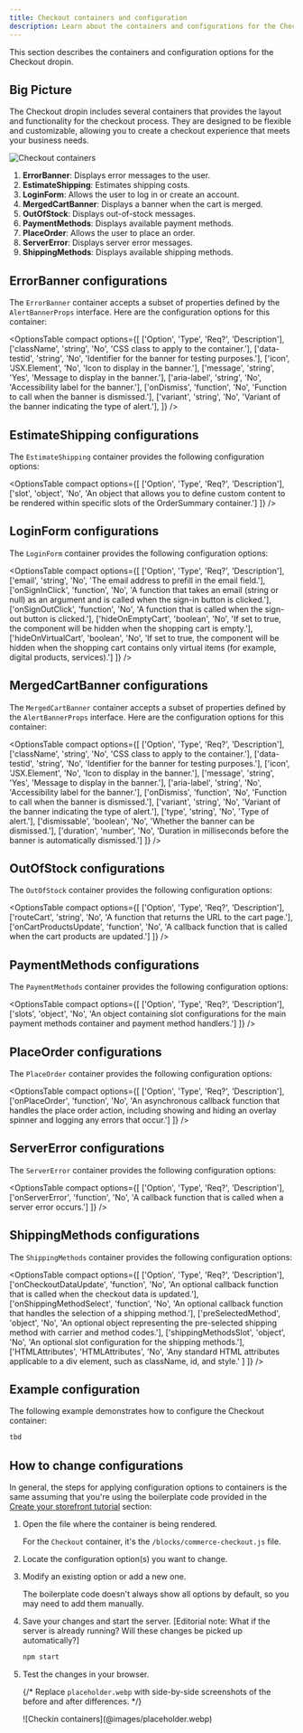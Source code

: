 ```yaml
---
title: Checkout containers and configuration
description: Learn about the containers and configurations for the Checkout dropin.
---
```



This section describes the containers and configuration options for the Checkout dropin.

## Big Picture

The Checkout dropin includes several containers that provides the layout and functionality for the checkout process. They are designed to be flexible and customizable, allowing you to create a checkout experience that meets your business needs.

<Diagram caption="Checkout containers">![Checkout containers](@images/placeholder.webp)</Diagram>

<Callouts>

1. **ErrorBanner**: Displays error messages to the user.
1. **EstimateShipping**: Estimates shipping costs.
1. **LoginForm**: Allows the user to log in or create an account.
1. **MergedCartBanner**: Displays a banner when the cart is merged.
1. **OutOfStock**: Displays out-of-stock messages.
1. **PaymentMethods**: Displays available payment methods.
1. **PlaceOrder**: Allows the user to place an order.
1. **ServerError**: Displays server error messages.
1. **ShippingMethods**: Displays available shipping methods.

</Callouts>

## ErrorBanner configurations

The `ErrorBanner` container accepts a subset of properties defined by the `AlertBannerProps` interface. Here are the configuration options for this container:

<OptionsTable
  compact
  options={[
    ['Option', 'Type', 'Req?', 'Description'],
    ['className', 'string', 'No', 'CSS class to apply to the container.'],
    ['data-testid', 'string', 'No', 'Identifier for the banner for testing purposes.'],
    ['icon', 'JSX.Element', 'No', 'Icon to display in the banner.'],
    ['message', 'string', 'Yes', 'Message to display in the banner.'],
    ['aria-label', 'string', 'No', 'Accessibility label for the banner.'],
    ['onDismiss', 'function', 'No', 'Function to call when the banner is dismissed.'],
    ['variant', 'string', 'No', 'Variant of the banner indicating the type of alert.'],
  ]}
/>

## EstimateShipping configurations

The `EstimateShipping` container provides the following configuration options:

<OptionsTable
  compact
  options={[
    ['Option', 'Type', 'Req?', 'Description'],
    ['slot', 'object', 'No', 'An object that allows you to define custom content to be rendered within specific slots of the OrderSummary container.']
  ]}
/>

## LoginForm configurations

The `LoginForm` container provides the following configuration options:

<OptionsTable
  compact
  options={[
    ['Option', 'Type', 'Req?', 'Description'],
    ['email', 'string', 'No', 'The email address to prefill in the email field.'],
    ['onSignInClick', 'function', 'No', 'A function that takes an email (string or null) as an argument and is called when the sign-in button is clicked.'],
    ['onSignOutClick', 'function', 'No', 'A function that is called when the sign-out button is clicked.'],
    ['hideOnEmptyCart', 'boolean', 'No', 'If set to true, the component will be hidden when the shopping cart is empty.'],
    ['hideOnVirtualCart', 'boolean', 'No', 'If set to true, the component will be hidden when the shopping cart contains only virtual items (for example, digital products, services).']
  ]}
/>

## MergedCartBanner configurations

The `MergedCartBanner` container accepts a subset of properties defined by the `AlertBannerProps` interface. Here are the configuration options for this container:

<OptionsTable
  compact
  options={[
    ['Option', 'Type', 'Req?', 'Description'],
    ['className', 'string', 'No', 'CSS class to apply to the container.'],
    ['data-testid', 'string', 'No', 'Identifier for the banner for testing purposes.'],
    ['icon', 'JSX.Element', 'No', 'Icon to display in the banner.'],
    ['message', 'string', 'Yes', 'Message to display in the banner.'],
    ['aria-label', 'string', 'No', 'Accessibility label for the banner.'],
    ['onDismiss', 'function', 'No', 'Function to call when the banner is dismissed.'],
    ['variant', 'string', 'No', 'Variant of the banner indicating the type of alert.'],
    ['type', 'string', 'No', 'Type of alert.'],
    ['dismissable', 'boolean', 'No', 'Whether the banner can be dismissed.'],
    ['duration', 'number', 'No', 'Duration in milliseconds before the banner is automatically dismissed.']
  ]}
/>

## OutOfStock configurations

The `OutOfStock` container provides the following configuration options:

<OptionsTable
  compact
  options={[
    ['Option', 'Type', 'Req?', 'Description'],
    ['routeCart', 'string', 'No', 'A function that returns the URL to the cart page.'],
    ['onCartProductsUpdate', 'function', 'No', 'A callback function that is called when the cart products are updated.']
  ]}
/>

## PaymentMethods configurations

The `PaymentMethods` container provides the following configuration options:

<OptionsTable
  compact
  options={[
    ['Option', 'Type', 'Req?', 'Description'],
    ['slots', 'object', 'No', 'An object containing slot configurations for the main payment methods container and payment method handlers.']
  ]}
/>

## PlaceOrder configurations

The `PlaceOrder` container provides the following configuration options:

<OptionsTable
  compact
  options={[
    ['Option', 'Type', 'Req?', 'Description'],
    ['onPlaceOrder', 'function', 'No', 'An asynchronous callback function that handles the place order action, including showing and hiding an overlay spinner and logging any errors that occur.']
  ]}
/>

## ServerError configurations

The `ServerError` container provides the following configuration options:

<OptionsTable
  compact
  options={[
    ['Option', 'Type', 'Req?', 'Description'],
    ['onServerError', 'function', 'No', 'A  callback function that is called when a server error occurs.']
  ]}
/>

## ShippingMethods configurations

The `ShippingMethods` container provides the following configuration options:

<OptionsTable
  compact
  options={[
    ['Option', 'Type', 'Req?', 'Description'],
    ['onCheckoutDataUpdate', 'function', 'No', 'An optional callback function that is called when the checkout data is updated.'],
    ['onShippingMethodSelect', 'function', 'No', 'An optional callback function that handles the selection of a shipping method.'],
    ['preSelectedMethod', 'object', 'No', 'An optional object representing the pre-selected shipping method with carrier and method codes.'],
    ['shippingMethodsSlot', 'object', 'No', 'An optional slot configuration for the shipping methods.'],
    ['HTMLAttributes', 'HTMLAttributes', 'No', 'Any standard HTML attributes applicable to a div element, such as className, id, and style.' ]
  ]}
/>

## Example configuration

The following example demonstrates how to configure the Checkout container:

```ts
tbd
```

## How to change configurations

In general, the steps for applying configuration options to containers is the same assuming that you're using the boilerplate code provided in the [Create your storefront tutorial](/get-started) section:

<Steps>

1. Open the file where the container is being rendered.

   For the `Checkout` container, it's the `/blocks/commerce-checkout.js` file.

1. Locate the configuration option(s) you want to change.

1. Modify an existing option or add a new one.

   The boilerplate code doesn't always show all options by default, so you may need to add them manually.

1. Save your changes and start the server. [Editorial note: What if the server is already running? Will these changes be picked up automatically?]

   ```bash
   npm start
   ```

1. Test the changes in your browser.

   {/* Replace `placeholder.webp` with side-by-side screenshots of the before and after differences. */}

   <Diagram caption="Checkin container configuration">
     ![Checkin containers](@images/placeholder.webp)
   </Diagram>

</Steps>
